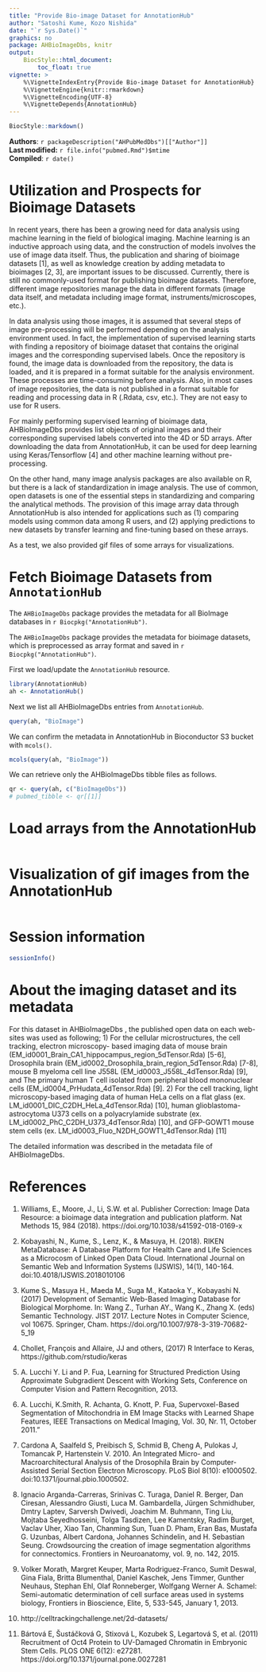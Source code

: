 ```yaml
---
title: "Provide Bio-image Dataset for AnnotationHub"
author: "Satoshi Kume, Kozo Nishida"
date: "`r Sys.Date()`"
graphics: no
package: AHBioImageDbs, knitr
output:
    BiocStyle::html_document:
        toc_float: true
vignette: >
    %\VignetteIndexEntry{Provide Bio-image Dataset for AnnotationHub}
    %\VignetteEngine{knitr::rmarkdown}
    %\VignetteEncoding{UTF-8}
    %\VignetteDepends{AnnotationHub}
---
```


```r
BiocStyle::markdown()
```

**Authors**: `r packageDescription("AHPubMedDbs")[["Author"]] `<br />
**Last modified:** `r file.info("pubmed.Rmd")$mtime`<br />
**Compiled**: `r date()`

# Utilization and Prospects for Bioimage Datasets

In recent years, there has been a growing need for data analysis using machine 
learning in the field of biological imaging. 
Machine learning is an inductive approach using data, and the construction of 
models involves the use of image data itself.
Thus, the publication and sharing of bioimage datasets [1], as well as 
knowledge creation by adding metadata to bioimages [2, 3], are important 
issues to be discussed.
Currently, there is still no commonly-used format for publishing bioimage 
datasets. Therefore, different image repositories manage the data in different 
formats (image data itself, and metadata including image format, 
instruments/microscopes, etc.).

In data analysis using those images, it is assumed that several steps of 
image pre-processing will be performed depending on the analysis environment 
used. In fact, the implementation of supervised learning starts with finding 
a repository of bioimage dataset that contains the original images and the 
corresponding supervised labels. Once the repository is found, the image data 
is downloaded from the repository, the data is loaded, and it is prepared in 
a format suitable for the analysis environment. These processes are 
time-consuming before analysis.
Also, in most cases of image repositories, the data is not published in a format 
suitable for reading and processing data in R (.Rdata, csv, etc.). They are 
not easy to use for R users.

For mainly performing supervised learning of bioimage data, AHBioImageDbs 
provides list objects of original images and their corresponding supervised 
labels converted into the 4D or 5D arrays.
After downloading the data from AnnotationHub, it can be used for deep learning 
using Keras/Tensorflow [4] and other machine learning without pre-processing.

On the other hand, many image analysis packages are also available on R, but 
there is a lack of standardization in image analysis. The use of common, open 
datasets is one of the essential steps in standardizing and comparing the 
analytical methods. The provision of this image array data through AnnotationHub
is also intended for applications such as (1) comparing models using common data
among R users, and (2) applying predictions to new datasets by transfer learning
and fine-tuning based on these arrays.

As a test, we also provided gif files of some arrays for visualizations.


# Fetch Bioimage Datasets from `AnnotationHub`

The `AHBioImageDbs` package provides the metadata for all BioImage 
databases in `r Biocpkg("AnnotationHub")`. 

The `AHBioImageDbs` package provides the metadata for bioimage datasets,
which is preprocessed as array format and saved in
`r Biocpkg("AnnotationHub")`.

First we load/update the `AnnotationHub` resource.

```r
library(AnnotationHub)
ah <- AnnotationHub()
```

Next we list all AHBioImageDbs entries from `AnnotationHub`.

```r
query(ah, "BioImage")
```

We can confirm the metadata in AnnotationHub in Bioconductor S3 bucket
with `mcols()`.

```r
mcols(query(ah, "BioImage"))
```

We can retrieve only the AHBioImageDbs tibble files as follows.

```r
qr <- query(ah, c("BioImageDbs"))
# pubmed_tibble <- qr[[1]]
```

# Load arrays from the AnnotationHub

```r

```

# Visualization of gif images from the AnnotationHub

```r

```


# Session information {.unnumbered}
```r
sessionInfo()
```

# About the imaging dataset and its metadata

For this dataset in AHBioImageDbs , the published open data on each web-sites 
was used as following; 
1) For the cellular microstructures, the cell tracking, electron microscopy-
based imaging data of mouse brain 
(EM_id0001_Brain_CA1_hippocampus_region_5dTensor.Rda) [5-6], Drosophila brain (EM_id0002_Drosophila_brain_region_5dTensor.Rda) [7-8], mouse B myeloma cell 
line J558L (EM_id0003_J558L_4dTensor.Rda) [9], and The primary human T cell 
isolated from peripheral blood mononuclear cells 
(EM_id0004_PrHudata_4dTensor.Rda) [9].
2) For the cell tracking, light microscopy-based imaging data of human HeLa 
cells on a flat glass (ex. LM_id0001_DIC_C2DH_HeLa_4dTensor.Rda) [10], human 
glioblastoma-astrocytoma U373 cells on a polyacrylamide substrate (ex. LM_id0002_PhC_C2DH_U373_4dTensor.Rda) [10], and GFP-GOWT1 mouse stem cells 
(ex. LM_id0003_Fluo_N2DH_GOWT1_4dTensor.Rda) [11]

The detailed information was described in the metadata file of AHBioImageDbs.

# References

1. Williams, E., Moore, J., Li, S.W. et al. Publisher Correction: Image Data 
Resource: a bioimage data integration and publication platform. 
Nat Methods 15, 984 (2018). https://doi.org/10.1038/s41592-018-0169-x

2. Kobayashi, N., Kume, S., Lenz, K., & Masuya, H. (2018). RIKEN MetaDatabase: 
A Database Platform for Health Care and Life Sciences as a Microcosm of Linked 
Open Data Cloud. International Journal on Semantic Web and Information Systems 
(IJSWIS), 14(1), 140-164. doi:10.4018/IJSWIS.2018010106

3. Kume S., Masuya H., Maeda M., Suga M., Kataoka Y., Kobayashi N. (2017) 
Development of Semantic Web-Based Imaging Database for Biological Morphome. 
In: Wang Z., Turhan AY., Wang K., Zhang X. (eds) Semantic Technology. JIST 2017.
Lecture Notes in Computer Science, vol 10675. Springer, Cham.
https://doi.org/10.1007/978-3-319-70682-5_19

4. Chollet, François and Allaire, JJ and others, (2017) R Interface to Keras, 
https://github.com/rstudio/keras

5. A. Lucchi Y. Li and P. Fua, Learning for Structured Prediction Using 
Approximate Subgradient Descent with Working Sets, Conference on Computer Vision
and Pattern Recognition, 2013.

6. A. Lucchi, K.Smith, R. Achanta, G. Knott, P. Fua, Supervoxel-Based 
Segmentation of Mitochondria in EM Image Stacks with Learned Shape Features, 
IEEE Transactions on Medical Imaging, Vol. 30, Nr. 11, October 2011."

7. Cardona A, Saalfeld S, Preibisch S, Schmid B, Cheng A, Pulokas J, Tomancak P,
Hartenstein V. 2010. An Integrated Micro- and Macroarchitectural Analysis of the
Drosophila Brain by Computer-Assisted Serial Section Electron Microscopy. PLoS 
Biol 8(10): e1000502. doi:10.1371/journal.pbio.1000502.

8. Ignacio Arganda-Carreras, Srinivas C. Turaga, Daniel R. Berger, Dan Ciresan, 
Alessandro Giusti, Luca M. Gambardella, Jürgen Schmidhuber, Dmtry Laptev, 
Sarversh Dwivedi, Joachim M. Buhmann, Ting Liu, Mojtaba Seyedhosseini, Tolga 
Tasdizen, Lee Kamentsky, Radim Burget, Vaclav Uher, Xiao Tan, Chanming Sun, 
Tuan D. Pham, Eran Bas, Mustafa G. Uzunbas, Albert Cardona, Johannes Schindelin,
and H. Sebastian Seung. Crowdsourcing the creation of image segmentation 
algorithms for connectomics. Frontiers in Neuroanatomy, vol. 9, no. 142, 2015.

9. Volker Morath, Margret Keuper, Marta Rodriguez-Franco, Sumit Deswal, Gina 
Fiala, Britta Blumenthal, Daniel Kaschek, Jens Timmer, Gunther Neuhaus, 
Stephan Ehl, Olaf Ronneberger, Wolfgang Werner A. Schamel: Semi-automatic 
determination of cell surface areas used in systems biology, Frontiers in 
Bioscience, Elite, 5, 533-545, January 1, 2013.

10. http://celltrackingchallenge.net/2d-datasets/

11. Bártová E, Šustáčková G, Stixová L, Kozubek S, Legartová S, et al. (2011) 
Recruitment of Oct4 Protein to UV-Damaged Chromatin in Embryonic Stem Cells. 
PLOS ONE 6(12): e27281. https://doi.org/10.1371/journal.pone.0027281

